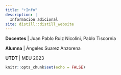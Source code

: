 ```yaml
---
title: "+Info"
description: |
  Información adicional
site: distill::distill_website
---
```


**Docentes** | Juan Pablo Ruiz Nicolini, Pablo Tiscornia

**Alumna**   | Ángeles Suarez Anzorena

**UTDT**     | MEU 2023

```r
knitr::opts_chunk$set(echo = FALSE)
```

